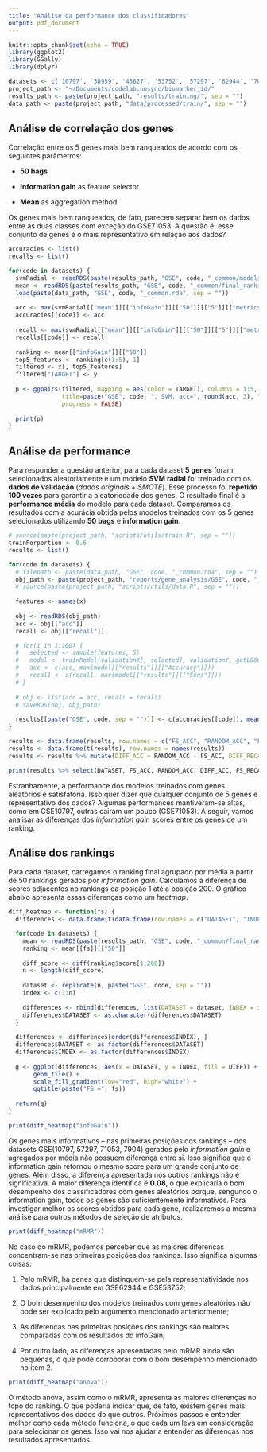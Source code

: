 ```yaml
---
title: "Análise da performance dos classificadores"
output: pdf_document
---
```


```r
knitr::opts_chunk$set(echo = TRUE)
library(ggplot2)
library(GGally)
library(dplyr)

datasets <- c('10797', '38959', '45827', '53752', '57297', '62944', '70947', '71053', '7904')
project_path <- "~/Documents/codelab.nosync/biomarker_id/"
results_path <- paste(project_path, "results/training/", sep = "")
data_path <- paste(project_path, "data/processed/train/", sep = "")
```

## Análise de correlação dos genes
Correlação entre os 5 genes mais bem ranqueados de acordo com os seguintes parâmetros:

- **50 bags**

- **Information gain** as feature selector

- **Mean** as aggregation method

Os genes mais bem ranqueados, de fato, parecem separar bem os dados entre as duas classes com exceção do GSE71053. A questão é: esse conjunto de genes é o mais representativo em relação aos dados?
```r
accuracies <- list()
recalls <- list()

for(code in datasets) {
  svmRadial <- readRDS(paste(results_path, "GSE", code, "_common/models/svmRadial.rds", sep = ""))
  mean <- readRDS(paste(results_path, "GSE", code, "_common/final_rankings/mean.rds", sep = ""))
  load(paste(data_path, "GSE", code, "_common.rda", sep = ""))
  
  acc <- max(svmRadial[["mean"]][["infoGain"]][["50"]][["5"]][["metrics"]][["Accuracy"]])
  accuracies[[code]] <- acc
  
  recall <- max(svmRadial[["mean"]][["infoGain"]][["50"]][["5"]][["metrics"]][["Recall"]])
  recalls[[code]] <- recall
  
  ranking <- mean[["infoGain"]][["50"]]
  top5_features <- ranking[c(1:5), 1]
  filtered <- x[, top5_features]
  filtered["TARGET"] <- y
  
  p <- ggpairs(filtered, mapping = aes(color = TARGET), columns = 1:5, 
               title=paste("GSE", code, ", SVM, acc=", round(acc, 3), ", recall=", round(recall, 3), sep = ""),
               progress = FALSE)
  
  print(p)
}
```

## Análise da performance
Para responder a questão anterior, para cada dataset **5 genes** foram selecionados aleatoriamente e um modelo **SVM radial** foi treinado com os **dados de validação** (*dados originais + SMOTE*). Esse processo foi **repetido 100 vezes** para garantir a aleatoriedade dos genes. O resultado final é a **performance média** do modelo para cada dataset. Comparamos os resultados com a acurácia obtida pelos modelos treinados com os 5 genes selecionados utilizando **50 bags** e **information gain**.
```r
# source(paste(project_path, "scripts/utils/train.R", sep = ""))
trainPorportion <- 0.6
results <- list()

for(code in datasets) {
  # filepath <- paste(data_path, "GSE", code, "_common.rda", sep = "")
  obj_path <- paste(project_path, "reports/gene_analysis/GSE", code, "_results.rds", sep = "")
  # source(paste(project_path, "scripts/utils/data.R", sep = ""))
  
  features <- names(x)
  
  obj <- readRDS(obj_path)
  acc <- obj[["acc"]]
  recall <- obj[["recall"]]

  # for(i in 1:100) {
  #   selected <- sample(features, 5)
  #   model <- trainModel(validationX[, selected], validationY, getLOOCV(), "svmRadial")
  #   acc <- c(acc, max(model[["results"]][["Accuracy"]]))
  #   recall <- c(recall, max(model[["results"]][["Sens"]]))
  # }
  
  # obj <- list(acc = acc, recall = recall)
  # saveRDS(obj, obj_path)
  
  results[[paste("GSE", code, sep = "")]] <- c(accuracies[[code]], mean(acc), recalls[[code]], mean(recall))
}

results <- data.frame(results, row.names = c("FS_ACC", "RANDOM_ACC", "FS_RECALL", "RANDOM_RECALL"))
results <- data.frame(t(results), row.names = names(results))
results <- results %>% mutate(DIFF_ACC = RANDOM_ACC - FS_ACC, DIFF_RECALL = RANDOM_RECALL - FS_RECALL, DATASET = rownames(results))

print(results %>% select(DATASET, FS_ACC, RANDOM_ACC, DIFF_ACC, FS_RECALL, RANDOM_RECALL, DIFF_RECALL))
```

Estranhamente, a performance dos modelos treinados com genes aleatórios é satisfatória. Isso quer dizer que qualquer conjunto de 5 genes é representativo dos dados? Algumas performances mantiveram-se altas, como em GSE10797, outras cairam um pouco (GSE71053). A seguir, vamos analisar as diferenças dos *information gain* scores entre os genes de um ranking.

## Análise dos rankings
Para cada dataset, carregamos o ranking final agrupado por média a partir de 50 rankings gerados por *information gain*. Calculamos a diferença de scores adjacentes no rankings da posição 1 até a posição 200. O gráfico abaixo apresenta essas diferenças como um  *heatmap*.

```r
diff_heatmap <- function(fs) {
  differences <- data.frame(t(data.frame(row.names = c("DATASET", "INDEX", "DIFF"))))

  for(code in datasets) {
    mean <- readRDS(paste(results_path, "GSE", code, "_common/final_rankings/mean.rds", sep = ""))
    ranking <- mean[[fs]][["50"]]
    
    diff_score <- diff(ranking$score[1:200])
    n <- length(diff_score)
    
    dataset <- replicate(n, paste("GSE", code, sep = ""))
    index <- c(1:n)
    
    differences <- rbind(differences, list(DATASET = dataset, INDEX = index, DIFF = diff_score))
    differences$DATASET <- as.character(differences$DATASET)
  }
  
  differences <- differences[order(differences$INDEX), ]
  differences$DATASET <- as.factor(differences$DATASET)
  differences$INDEX <- as.factor(differences$INDEX)
  
  g <- ggplot(differences, aes(x = DATASET, y = INDEX, fill = DIFF)) +
       geom_tile() + 
       scale_fill_gradient(low="red", high="white") + 
       ggtitle(paste("FS =", fs))
  
  return(g)
}

print(diff_heatmap("infoGain"))
```

Os genes mais informativos -- nas primeiras posições dos rankings -- dos datasets GSE(10797, 57297, 71053, 7904) gerados pelo *information gain* e agregados por média não possuem diferença entre si. Isso significa que o information gain retornou o mesmo score para um grande conjunto de genes. Além disso, a diferença apresentada nos outros rankings não é significativa. A maior diferença identifica é **0.08**, o que explicaria o bom desempenho dos classificadores com genes aleatórios porque, sengundo o information gain, todos os genes são suficientemente informativos. Para investigar melhor os scores obtidos para cada gene, realizaremos a mesma análise para outros métodos de seleção de atributos.

```r
print(diff_heatmap("mRMR"))
```
No caso do mRMR, podemos perceber que as maiores diferenças concentram-se nas primeiras posições dos rankings. Isso significa algumas coisas:

1. Pelo mRMR, há genes que distinguem-se pela representatividade nos dados principalmente em GSE62944 e GSE53752;

2. O bom desempenho dos modelos treinados com genes aleatórios não pode ser explicado pelo argumento mencionado anteriormente;

3. As diferenças nas primeiras posições dos rankings são maiores comparadas com os resultados do infoGain;

4. Por outro lado, as diferenças apresentadas pelo mRMR ainda são pequenas, o que pode corroborar com o bom desempenho mencionado no item 2.

```r
print(diff_heatmap("anova"))
```

O método anova, assim como o mRMR, apresenta as maiores diferenças no topo do ranking. O que poderia indicar que, de fato, existem genes mais representativos dos dados do que outros. Próximos passos é entender melhor como cada método funciona, o que cada um leva em consideração para selecionar os genes. Isso vai nos ajudar a entender as diferenças nos resultados apresentados.



